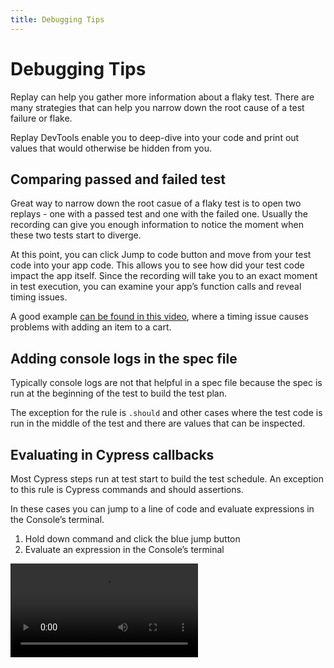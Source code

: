 ```yaml
---
title: Debugging Tips
---
```


# Debugging Tips

Replay can help you gather more information about a flaky test. There are many strategies that can help you narrow down the root cause of a test failure or flake.

Replay DevTools enable you to deep-dive into your code and print out values that would otherwise be hidden from you.

## Comparing passed and failed test
Great way to narrow down the root casue of a flaky test is to open two replays - one with a passed test and one with the failed one. Usually the recording can give you enough information to notice the moment when these two tests start to diverge.

At this point, you can click <span className='mx-1.5 font-mono bg-blue-500 text-white rounded-3xl px-3 py-1'>Jump to code <JumpTo className="w-5 h-5 inline-block p-0.5 mb-0.5" /></span> button and move from your test code into your app code. This allows you to see how did your test code impact the app itself. Since the recording will take you to an exact moment in test execution, you can examine your app’s function calls and reveal timing issues.

A good example [can be found in this video](https://www.youtube.com/watch?v=4wL8Qi9vjho), where a timing issue causes problems with adding an item to a cart.

## Adding console logs in the spec file

<LoomVideo src="https://www.loom.com/embed/64839a8f075a41cabf105d671cc48a07" />

Typically console logs are not that helpful in a spec file because the spec is run at the beginning of the test to build the test plan.

The exception for the rule is `.should` and other cases where the test code is run in the middle of the test and there are values that can be inspected.


## Evaluating in Cypress callbacks

Most Cypress steps run at test start to build the test schedule. An exception to this rule is Cypress commands and should assertions.

In these cases you can jump to a line of code and evaluate expressions in the Console’s terminal.

1. Hold down command and click the blue jump button
2. Evaluate an expression in the Console’s terminal

<Video src="/videos/eval_zjmqz.mp4" />

## Jump to application events

With Replay you can jump from a test `cy.click(){:js}` command into your React component’s `onClick{:js}` hander. In the example below, we jump from the test’s click command into the Todo app’s `handleEdit{:js}` callback.

<Video src="/videos/jump-to-code_qiunq.mp4" />

## Test burn-in
Rerunning your test repeatedly can be a helpful ways to catch a test flake. This strategy can sometimes be easier if you want to quickly record a flake locally.

```js filename="cypress/e2e/login.js"
describe('Verify "Login" is visible. Test: '+i, () => {
  for (let i = 0; i < 3 ; i++) {
    it('finds the Login link in the header', () => {
      // Place code inside the loop that you want to repeat
    })
  }
})
```

To run your the test, use following command:
```sh
npx cypress run --spec cypress/e2e/login.js --browser replay-chromium
```

<Callout type="default" emoji="💡">
Pro tip: You can use `@cypress/grep` package to repeat your tests without changing code in your spec. Read more about it [in the package readme](https://www.npmjs.com/package/@cypress/grep#burn-repeat-tests).
</Callout>

When running locally, you can use [Replay CLI](/reference-guide/recording/replay-cli) to manually upload your recordings to Replay Dashboard.
```sh
npx @replayio/replay upload-all
```

## Great articles on test flakiness
- [8 Common mistakes in Cypress](https://filiphric.com/8-common-mistakes-in-cypress-and-how-to-avoid-them) by Filip Hric
- [Identifying code smells in Cypress](https://codingitwrong.com/2020/10/09/identifying-code-smells-in-cypress.Justice.html) by Josh
- [Ways of fixing flaky tests](https://kailash-pathak.medium.com/ways-of-fixing-flaky-tests-in-cypress-840329d759e5) by Kailash Pathak
- [3 Practices to Reduce Flakiness](https://spin.atomicobject.com/2021/07/20/reduce-flakiness-cypress-tests/) by Jori Gelbaugh
- [Getting Rid Of A Living Nightmare In Testing](https://www.smashingmagazine.com/2021/04/flaky-tests-living-nightmare/) by Ramona Schwering
- [Methods for identifying and dealing with flaky tests](https://www.youtube.com/watch?v=38pW08_nY_k) by Jason Palmer